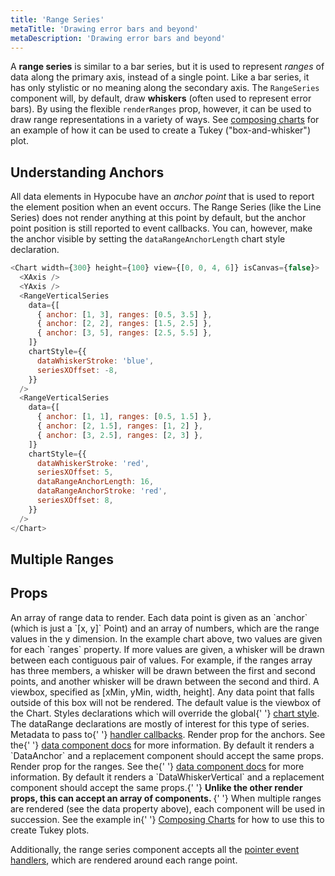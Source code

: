 ```yaml
---
title: 'Range Series'
metaTitle: 'Drawing error bars and beyond'
metaDescription: 'Drawing error bars and beyond'
---
```


A **range series** is similar to a bar series, but it is used to represent _ranges_ of data along the primary axis, instead of a single point. Like a bar series, it has only stylistic or no meaning along the secondary axis. The `RangeSeries` component will, by default, draw **whiskers** (often used to represent error bars). By using the flexible `renderRanges` prop, however, it can be used to draw range representations in a variety of ways. See [composing charts](../composing-charts) for an example of how it can be used to create a Tukey ("box-and-whisker") plot.

## Understanding Anchors

All data elements in Hypocube have an _anchor point_ that is used to report the element position when an event occurs. The Range Series (like the Line Series) does not render anything at this point by default, but the anchor point position is still reported to event callbacks. You can, however, make the anchor visible by setting the `dataRangeAnchorLength` chart style declaration.

```javascript react-live=true
<Chart width={300} height={100} view={[0, 0, 4, 6]} isCanvas={false}>
  <XAxis />
  <YAxis />
  <RangeVerticalSeries
    data={[
      { anchor: [1, 3], ranges: [0.5, 3.5] },
      { anchor: [2, 2], ranges: [1.5, 2.5] },
      { anchor: [3, 5], ranges: [2.5, 5.5] },
    ]}
    chartStyle={{
      dataWhiskerStroke: 'blue',
      seriesXOffset: -8,
    }}
  />
  <RangeVerticalSeries
    data={[
      { anchor: [1, 1], ranges: [0.5, 1.5] },
      { anchor: [2, 1.5], ranges: [1, 2] },
      { anchor: [3, 2.5], ranges: [2, 3] },
    ]}
    chartStyle={{
      dataWhiskerStroke: 'red',
      seriesXOffset: 5,
      dataRangeAnchorLength: 16,
      dataRangeAnchorStroke: 'red',
      seriesXOffset: 8,
    }}
  />
</Chart>
```

## Multiple Ranges

## Props


<PropDef name="data" type="Array<{ anchor: Point, ranges: number[] }>" required>
  An array of range data to render. Each data point is given as an `anchor`
  (which is just a `[x, y]` Point) and an array of numbers, which are the range
  values in the y dimension. In the example chart above, two values are given
  for each `ranges` property. If more values are given, a whisker will be drawn
  between each contiguous pair of values. For example, if the ranges array has
  three members, a whisker will be drawn between the first and second points,
  and another whisker will be drawn between the second and third.
</PropDef>
<PropDef name="view" type="[number, number, number, number]">
  A viewbox, specified as [xMin, yMin, width, height]. Any data point that falls
  outside of this box will not be rendered. The default value is the viewbox of
  the Chart.
</PropDef>
<PropDef name="chartStyle">
  Styles declarations which will override the global{' '}
  <a href="./2-chart-style#dataranges">chart style</a>. The dataRange
  declarations are mostly of interest for this type of series.
</PropDef>
<PropDef name="handlerMeta" type="Record<any>">
  Metadata to pass to{' '}
  <a href="../interaction/pointer-events">handler callbacks</a>.
</PropDef>
<PropDef
  name="renderAnchor"
  type="React.Component<{ x: number; y: number; chartStyle }>"
>
  Render prop for the anchors. See the{' '}
  <a href="../composing-charts/1-data-components">data component docs</a> for
  more information. By default it renders a `DataAnchor` and a replacement
  component should accept the same props.
</PropDef>
<PropDef
  name="renderRanges"
  type="React.Component<{ x: number; yMin: number; yMax: number; chartStyle }>"
>
  Render prop for the ranges. See the{' '}
  <a href="../composing-charts/1-data-components">data component docs</a> for
  more information. By default it renders a `DataWhiskerVertical` and a
  replacement component should accept the same props.{' '}
  <strong>
    Unlike the other render props, this can accept an array of components.
  </strong>{' '}
  When multiple ranges are rendered (see the data property above), each
  component will be used in succession. See the example in{' '}
  <a href="../composing-charts">Composing Charts</a> for how to use this to
  create Tukey plots.
</PropDef>

Additionally, the range series component accepts all the [pointer event handlers](../interaction/1-pointer-events), which are rendered around each range point.
